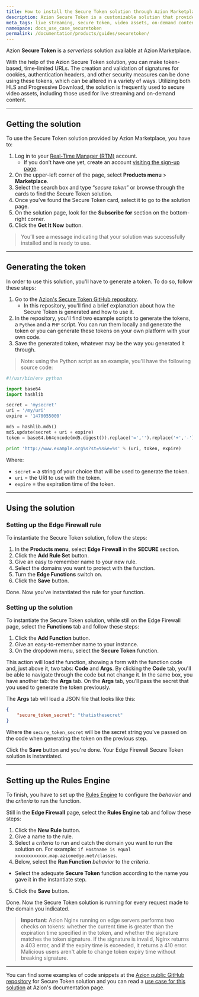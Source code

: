 ```yaml
---
title: How to install the Secure Token solution through Azion Marketplace
description: Azion Secure Token is a customizable solution that provides time-limited URLs with token-based authentication, commonly used to secure video assets for live streaming and on-demand content.
meta_tags: live streaming, secure token, video assets, on-demand content
namespace: docs_use_case_securetoken
permalink: /documentation/products/guides/securetoken/
---
```


Azion **Secure Token** is a *serverless* solution available at Azion Marketplace.

With the help of the Azion Secure Token solution, you can make token-based, time-limited URLs. The creation and validation of signatures for cookies, authentication headers, and other security measures can be done using these tokens, which can be altered in a variety of ways. Utilizing both HLS and Progressive Download, the solution is frequently used to secure video assets, including those used for live streaming and on-demand content.

---

## Getting the solution

To use the Secure Token solution provided by Azion Marketplace, you have to:

1. Log in to your [Real-Time Manager (RTM)](https://manager.azion.com/) account.
    - If you don’t have one yet, create an account [visiting the sign-up page](https://manager.azion.com/signup/). 
2. On the upper-left corner of the page, select **Products menu** > **Marketplace**.
3. Select the search box and type “*secure token*” or browse through the cards to find the Secure Token solution.
4. Once you’ve found the Secure Token card, select it to go to the solution page.
5. On the solution page, look for the **Subscribe for** section on the bottom-right corner.
6. Click the **Get It Now** button.

> You’ll see a message indicating that your solution was successfully installed and is ready to use.

---

## Generating the token

In order to use this solution, you'll have to generate a token. To do so, follow these steps:

1. Go to the [Azion's Secure Token GitHub repository](https://github.com/aziontech/azion_secure_token).
    - In this repository, you'll find a brief explanation about how the Secure Token is generated and how to use it.
2. In the repository, you'll find two example scripts to generate the tokens, a `Python` and a `PHP` script. You can run them locally and generate the token or you can generate these tokens on your own platform with your own code.
3. Save the generated token, whatever may be the way you generated it through.

> Note: using the Python script as an example, you'll have the following source code:

```python
#!/usr/bin/env python

import base64
import hashlib

secret = 'mysecret'
uri = '/my/uri'
expire = '1470055000'

md5 = hashlib.md5()
md5.update(secret + uri + expire)
token = base64.b64encode(md5.digest()).replace('=','').replace('+','-').replace('/','_')

print 'http://www.example.org%s?st=%s&e=%s' % (uri, token, expire)
```

Where:
- `secret` = a string of your choice that will be used to generate the token.
- `uri` = the URI to use with the token.
- `expire` = the expiration time of the token.

---

## Using the solution

### Setting up the Edge Firewall rule

To instantiate the Secure Token solution, follow the steps:

1. In the **Products menu**, select **Edge Firewall** in the **SECURE** section.
2. Click the **Add Rule Set** button.
3. Give an easy to remember name to your new rule.
4. Select the domains you want to protect with the function.
5. Turn the **Edge Functions** switch on.
6. Click the **Save** button.

Done. Now you've instantiated the rule for your function.

### Setting up the solution

To instantiate the Secure Token solution, while still on the Edge Firewall page, select the **Functions** tab and follow these steps:

1. Click the **Add Function** button.
2. Give an easy-to-remember name to your instance.
3. On the dropdown menu, select the **Secure Token** function.

This action will load the function, showing a form with the function code and, just above it, two tabs: **Code** and **Args**. By clicking the **Code** tab, you'll be able to navigate through the code but not change it. In the same box, you have another tab: the **Args** tab. On the **Args** tab, you’ll pass the secret that you used to generate the token previously.

The **Args** tab will load a JSON file that looks like this:

```json
{
    "secure_token_secret": "thatisthesecret"
}
```

Where the `secure_token_secret` will be the secret string you've passed on the code when generating the token on the previous step.

Click the **Save** button and you're done. Your Edge Firewall Secure Token solution is instantiated.

---

## Setting up the Rules Engine

To finish, you have to set up the [Rules Engine](/en/documentation/products/edge-application/rules-engine/) to configure the *behavior* and the *criteria* to run the function.

Still in the **Edge Firewall** page, select the **Rules Engine** tab and follow these steps:

1. Click the **New Rule** button.
2. Give a name to the rule.
3. Select a *criteria* to run and catch the domain you want to run the solution on. For example: `if Hostname is equal xxxxxxxxxxxx.map.azionedge.net/classes`.
4. Below, select the **Run Function** *behavior* to the *criteria*.
  - Select the adequate **Secure Token** function according to the name you gave it in the instantiate step.
5. Click the **Save** button.

Done. Now the Secure Token solution is running for every request made to the domain you indicated.

> **Important**: Azion Nginx running on edge servers performs two checks on tokens: whether the current time is greater than the expiration time specified in the token, and whether the signature matches the token signature. If the signature is invalid, Nginx returns a 403 error, and if the expiry time is exceeded, it returns a 410 error. Malicious users aren't able to change token expiry time without breaking signature.

---

You can find some examples of code snippets at the [Azion public GitHub repository](https://github.com/aziontech/azion_secure_token) for Secure Token solution and you can read a [use case for this solution](/en/documentation/products/guides/secure-token/) at Azion's documentation page.
